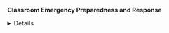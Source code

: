 **Classroom Emergency Preparedness and Response**

<details>Nothing is more important than the safety and well-being of our campus community.
While the University of Kentucky Police Department continues to enhance campus safety measures, it’s important to remember that everyone has a responsibility in keeping our community safe.
To find more information visit [Emergency Response Guide \| University of Kentucky Police Department (uky.edu)](https://police.uky.edu/emergency-response-guide)</details>
